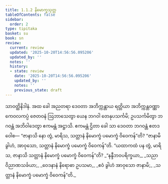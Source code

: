 ```yaml
---
title: 1.1.2 နိမောက္ခသုတ္တ
tableOfContents: false
sidebar:
  order: 2
type: tipitaka
basket: su
book: sn
review:
  current: review
  updated: '2025-10-20T14:56:56.095206'
  updated_by: ''
  notes: ''
  history:
  - state: review
    date: '2025-10-20T14:56:56.095206'
    updated_by: ''
    notes: ''
    previous_state: draft
---
```



<DynamicBreadcrumb />


<ReviewStatus review={frontmatter.review} showDetails={true} />

<HypothesisAnnotation frontmatter={frontmatter} />

<Division number="2" book="sn" e="ch" v="18" p="279">

<Paragraph number="5" book="sn">
သာဝတ္ထိနိဒါနံ. အထ ခေါ အညတရာ ဒေဝတာ အဘိက္ကန္တာယ ရတ္တိယာ အဘိက္ကန္တဝဏ္ဏာ ကေဝလကပ္ပံ ဇေတဝနံ ဩဘာသေတွာ ယေန ဘဂဝါ တေနုပသင်္ကမိ; ဥပသင်္ကမိတွာ ဘဂဝန္တံ အဘိဝါဒေတွာ ဧကမန္တံ အဋ္ဌာသိ. ဧကမန္တံ ဌိတာ ခေါ သာ ဒေဝတာ ဘဂဝန္တံ ဧတဒဝေါစ—
</Paragraph>

<Paragraph number="6" book="sn">
“ဇာနာသိ နော တွံ, မာရိသ, သတ္တာနံ နိမောက္ခံ ပမောက္ခံ ဝိဝေကန်”တိ?
</Paragraph>

<Paragraph number="7" book="sn">
“ဇာနာမိ ခွါဟံ, အာဝုသော, သတ္တာနံ နိမောက္ခံ ပမောက္ခံ ဝိဝေကန်”တိ.
</Paragraph>

<Paragraph number="8" book="sn">
“ယထာကထံ ပန တွံ, မာရိသ, ဇာနာသိ သတ္တာနံ နိမောက္ခံ ပမောက္ခံ ဝိဝေကန်”တိ?
</Paragraph>

<Paragraph number="9" type="verses" book="sn">
_“နန္ဒီဘဝပရိက္ခယာ,_  
_သညာဝိညာဏသင်္ခယာ;_  
_ဝေဒနာနံ နိရောဓာ ဥပသမာ,_  
_ဧဝံ ခွါဟံ အာဝုသော ဇာနာမိ;_  
_သတ္တာနံ နိမောက္ခံ ပမောက္ခံ ဝိဝေကန်”တိ._
</Paragraph>
</Division>